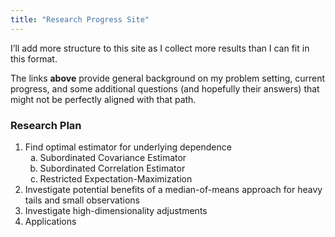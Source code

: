 ```yaml
---
title: "Research Progress Site"
---
```


I'll add more structure to this site as I collect more results than I can fit in this format.

The links **above** provide general background on my problem setting, current progress, and some additional questions (and hopefully their answers) that might not be perfectly aligned with that path.

### Research Plan
1. Find optimal estimator for underlying dependence
    a. Subordinated Covariance Estimator
    b. Subordinated Correlation Estimator
    c. Restricted Expectation-Maximization 
2. Investigate potential benefits of a median-of-means approach for heavy tails and small observations
3. Investigate high-dimensionality adjustments
4. Applications